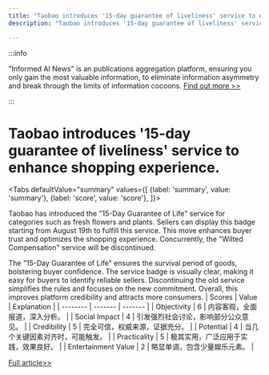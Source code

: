 ```yaml
---
title: "Taobao introduces '15-day guarantee of liveliness' service to enhance shopping experience."
description: "Taobao introduces '15-day guarantee of liveliness' service to enhance shopping experience."

---
```



:::info

"Informed AI News" is an publications aggregation platform, ensuring you only gain the most valuable information, to eliminate information asymmetry and break through the limits of information cocoons.  [Find out more >>](/)

:::

# Taobao introduces '15-day guarantee of liveliness' service to enhance shopping experience.


<Tabs
	defaultValue="summary"
	values={[
	{label: 'summary', value: 'summary'},
	{label: 'score', value: 'score'},
]}>
<TabItem value="summary">


Taobao has introduced the "15-Day Guarantee of Life" service for categories such as fresh flowers and plants. Sellers can display this badge starting from August 19th to fulfill this service. This move enhances buyer trust and optimizes the shopping experience. Concurrently, the "Wilted Compensation" service will be discontinued.

The "15-Day Guarantee of Life" ensures the survival period of goods, bolstering buyer confidence. The service badge is visually clear, making it easy for buyers to identify reliable sellers. Discontinuing the old service simplifies the rules and focuses on the new commitment. Overall, this improves platform credibility and attracts more consumers.
</TabItem>
<TabItem value="score">
	| Scores     | Value   | Explanation |
	| -------- | ------- | ------- |
	| Objectivity  | 6    | 内容客观，全面报道，深入分析。    |
	| Social Impact | 4     | 引发强烈社会讨论，影响部分公众意见。    |
	| Credibility    | 5    | 完全可信，权威来源，证据充分。    |
	| Potential    | 4    | 当几个关键因素对齐时，可能触发。    |
	| Practicality    | 5    | 极其实用，广泛应用于实践，效果良好。    |
	| Entertainment Value    | 2    | 略显单调，包含少量娱乐元素。    |
</TabItem>
</Tabs>

[Full article>>](https://readhub.cn/topic/8c0iZbsoYRW)
